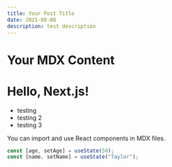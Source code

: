 ```yaml
---
title: Your Post Title
date: 2021-08-08
description: test description
---
```


# Your MDX Content

# Hello, Next.js!

- testing
- testing 2
- testing 3

You can import and use React components in MDX files.

```js /age/#v /name/#v /setAge/#s /setName/#s /50/#i /'Taylor'/#i
const [age, setAge] = useState(50);
const [name, setName] = useState("Taylor");
```
